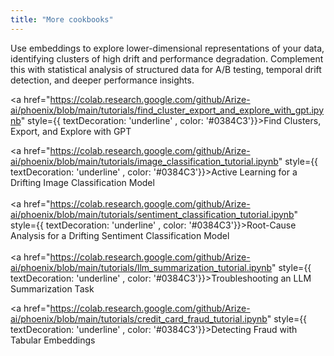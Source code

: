 ```yaml
---
title: "More cookbooks"
---
```


Use embeddings to explore lower-dimensional representations of your data, identifying clusters of high drift and performance degradation. Complement this with statistical analysis of structured data for A/B testing, temporal drift detection, and deeper performance insights.

<CardGroup cols={3}>
<Card img="https://storage.googleapis.com/arize-phoenix-assets/assets/images/phoenix-docs-images/c5e171ba-image.avif" title="Embeddings Analysis: Data Exploration">

<a href="https://colab.research.google.com/github/Arize-ai/phoenix/blob/main/tutorials/find_cluster_export_and_explore_with_gpt.ipynb" style={{ textDecoration: 'underline' , color: '#0384C3'}}>Find Clusters, Export, and Explore with GPT</a>
</Card>
<Card img="https://storage.googleapis.com/arize-phoenix-assets/assets/images/phoenix-docs-images/5a584d28-image.jpeg" title="Embeddings Analysis: Model Performance">

<a href="https://colab.research.google.com/github/Arize-ai/phoenix/blob/main/tutorials/image_classification_tutorial.ipynb" style={{ textDecoration: 'underline' , color: '#0384C3'}}>Active Learning for a Drifting Image Classification Model</a>
<br /><br />
<a href="https://colab.research.google.com/github/Arize-ai/phoenix/blob/main/tutorials/sentiment_classification_tutorial.ipynb" style={{ textDecoration: 'underline' , color: '#0384C3'}}>Root-Cause Analysis for a Drifting Sentiment Classification Model</a>
<br /><br />
<a href="https://colab.research.google.com/github/Arize-ai/phoenix/blob/main/tutorials/llm_summarization_tutorial.ipynb" style={{ textDecoration: 'underline' , color: '#0384C3'}}>Troubleshooting an LLM Summarization Task</a>
</Card>

<Card img="https://storage.googleapis.com/arize-phoenix-assets/assets/images/phoenix-docs-images/8297409a-image.avif" title="Structured Data Analysis">

<a href="https://colab.research.google.com/github/Arize-ai/phoenix/blob/main/tutorials/credit_card_fraud_tutorial.ipynb" style={{ textDecoration: 'underline' , color: '#0384C3'}}>Detecting Fraud with Tabular Embeddings</a>

</Card>
</CardGroup>
